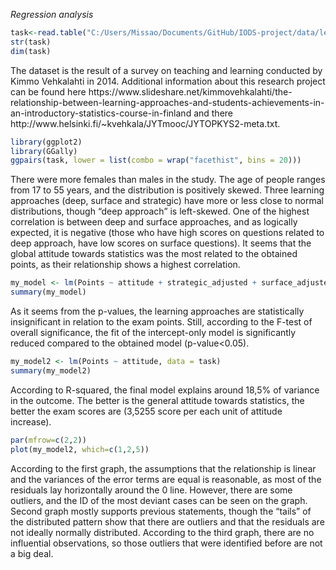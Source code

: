 *Regression analysis*

```r
task<-read.table("C:/Users/Missao/Documents/GitHub/IODS-project/data/learning2014.txt", header=TRUE, sep="\t")
str(task)
dim(task)
```

The dataset is the result of a survey on teaching and learning conducted by Kimmo Vehkalahti in 2014. Additional information about this research project can be found here https://www.slideshare.net/kimmovehkalahti/the-relationship-between-learning-approaches-and-students-achievements-in-an-introductory-statistics-course-in-finland and there http://www.helsinki.fi/~kvehkala/JYTmooc/JYTOPKYS2-meta.txt.

```r
library(ggplot2)
library(GGally)
ggpairs(task, lower = list(combo = wrap("facethist", bins = 20)))
```

There were more females than males in the study. The age of people ranges from 17 to 55 years, and the distribution is positively skewed. Three learning approaches (deep, surface and strategic) have more or less close to normal distributions, though "deep approach" is left-skewed. One of the highest correlation is between deep and surface approaches, and as logically expected, it is negative (those who have high scores on questions related to deep approach, have low scores on surface questions). It seems that the global attitude towards statistics was the most related to the obtained points, as their relationship shows a highest correlation. 

```r
my_model <- lm(Points ~ attitude + strategic_adjusted + surface_adjusted, data = task)
summary(my_model)
```

As it seems from the p-values, the learning approaches are statistically insignificant in relation to the exam points. Still, according to the F-test of overall significance, the fit of the intercept-only model is significantly reduced compared to the obtained model (p-value<0.05).

```r
my_model2 <- lm(Points ~ attitude, data = task)
summary(my_model2)
```

According to R-squared, the final model explains around 18,5% of variance in the outcome. The better is the general attitude towards statistics, the better the exam scores are (3,5255 score per each unit of attitude increase). 

```r
par(mfrow=c(2,2))
plot(my_model2, which=c(1,2,5))
```

According to the first graph, the assumptions that the relationship is linear and the variances of the error terms are equal is reasonable, as most of the residuals lay horizontally around the 0 line. However, there are some outliers, and the ID of the most deviant cases can be seen on the graph. Second graph mostly supports previous statements, though the "tails" of the distributed pattern show that there are outliers and that the residuals are not ideally normally distributed. According to the third graph, there are no influential observations, so those outliers that were identified before are not a big deal. 
